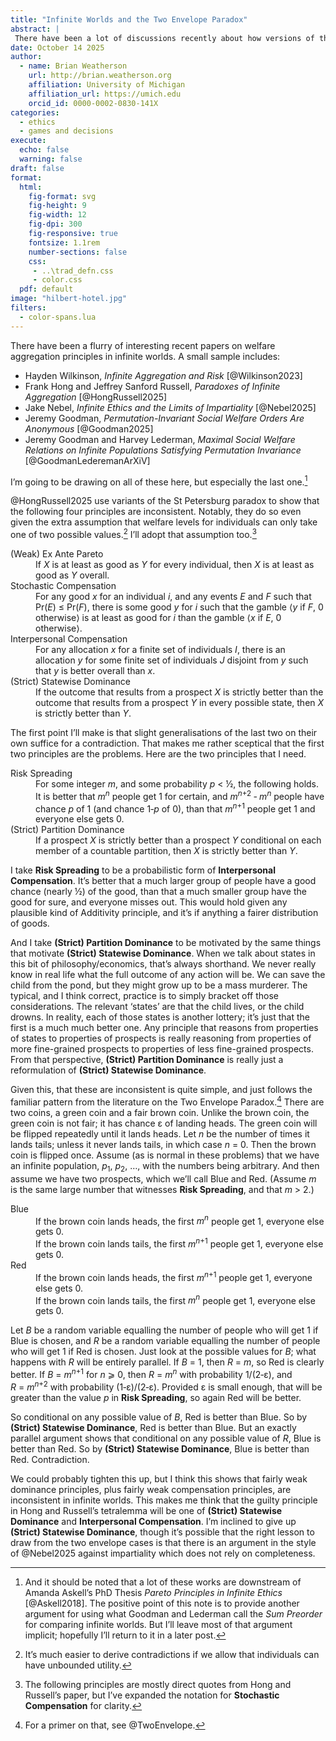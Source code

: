 ```yaml
---
title: "Infinite Worlds and the Two Envelope Paradox"
abstract: |
 There have been a lot of discussions recently about how versions of the St Petersburg paradox affect theories about welfare in infinite worlds. This note is about how the two envelope paradox affects things. The tentative suggestion is that it gives us a reason to give up on an otherwise very plausible looking principle of state-level strict dominance.
date: October 14 2025
author:
  - name: Brian Weatherson 
    url: http://brian.weatherson.org
    affiliation: University of Michigan
    affiliation_url: https://umich.edu
    orcid_id: 0000-0002-0830-141X
categories:
  - ethics
  - games and decisions
execute:
  echo: false
  warning: false
draft: false
format:
  html:
    fig-format: svg
    fig-height: 9
    fig-width: 12
    fig-dpi: 300
    fig-responsive: true
    fontsize: 1.1rem
    number-sections: false
    css: 
     - ..\trad_defn.css
     - color.css
  pdf: default
image: "hilbert-hotel.jpg"
filters:
  - color-spans.lua
---
```


There have been a flurry of interesting recent papers on welfare aggregation principles in infinite worlds. A small sample includes:

- Hayden Wilkinson, _Infinite Aggregation and Risk_ [@Wilkinson2023]
- Frank Hong and Jeffrey Sanford Russell, _Paradoxes of Infinite Aggregation_ [@HongRussell2025]
- Jake Nebel, _Infinite Ethics and the Limits of Impartiality_ [@Nebel2025]
- Jeremy Goodman, _Permutation-Invariant Social Welfare Orders Are Anonymous_ [@Goodman2025]
- Jeremy Goodman and Harvey Lederman, _Maximal Social Welfare Relations on Infinite Populations Satisfying Permutation Invariance_ [@GoodmanLederemanArXiV]

I'm going to be drawing on all of these here, but especially the last one.^[And it should be noted that a lot of these works are downstream of Amanda Askell's PhD Thesis _Pareto Principles in Infinite Ethics_ [@Askell2018]. The positive point of this note is to provide another argument for using what Goodman and Lederman call the *Sum Preorder* for comparing infinite worlds. But I'll leave most of that argument implicit; hopefully I'll return to it in a later post.]

@HongRussell2025 use variants of the St Petersburg paradox to show that the following four principles are inconsistent. Notably, they do so even given the extra assumption that welfare levels for individuals can only take one of two possible values.^[It's much easier to derive contradictions if we allow that individuals can have unbounded utility.] I'll adopt that assumption too.^[The following principles are mostly direct quotes from Hong and Russell's paper, but I've expanded the notation for **Stochastic Compensation** for clarity.]

(Weak) Ex Ante Pareto
:    If *X* is at least as good as *Y* for every individual, then *X* is at least as good as *Y* overall.

Stochastic Compensation
:    For any good *x* for an individual *i*, and any events *E* and *F* such that Pr(*E*) ≤ Pr(*F*), there is some good *y* for *i* such that the gamble ⟨*y* if *F*, 0 otherwise⟩ is at least as good for *i* than the gamble ⟨*x* if *E*, 0 otherwise⟩.

Interpersonal Compensation
:    For any allocation *x* for a finite set of individuals *I*, there is an allocation *y* for some finite set of individuals *J*  disjoint from *y* such that *y* is better overall than *x*.

(Strict) Statewise Dominance
:    If the outcome that results from a prospect *X* is strictly better than the outcome that results from a prospect *Y* in every possible state, then *X* is strictly better than *Y*.

The first point I'll make is that slight generalisations of the last two on their own suffice for a contradiction. That makes me rather sceptical that the first two principles are the problems. Here are the two principles that I need.

Risk Spreading
:    For some integer *m*, and some probability *p* < ½, the following holds. It is better that *m^n^* people get 1 for certain, and *m*^*n*+2^ ‑ *m^n^* people have chance *p* of 1 (and chance 1‑*p* of 0), than that *m*^*n*+1^ people get 1 and everyone else gets 0.

(Strict) Partition Dominance
:    If a prospect *X* is strictly better than a prospect *Y* conditional on each member of a countable partition, then *X* is strictly better than *Y*.

I take **Risk Spreading** to be a probabilistic form of **Interpersonal Compensation**. It's better that a much larger group of people have a good chance (nearly ½) of the good, than that a much smaller group have the good for sure, and everyone misses out. This would hold given any plausible kind of Additivity principle, and it's if anything a fairer distribution of goods.

And I take **(Strict) Partition Dominance** to be motivated by the same things that motivate **(Strict) Statewise Dominance**. When we talk about states in this bit of philosophy/economics, that's always shorthand. We never really know in real life what the full outcome of any action will be. We can save the child from the pond, but they might grow up to be a mass murderer. The typical, and I think correct, practice is to simply bracket off those considerations. The relevant 'states' are that the child lives, or the child drowns. In reality, each of those states is another lottery; it's just that the first is a much much better one. Any principle that reasons from properties of states to properties of prospects is really reasoning from properties of more fine-grained prospects to properties of less fine-grained prospects. From that perspective, **(Strict) Partition Dominance** is really just a reformulation of **(Strict) Statewise Dominance**.

Given this, that these are inconsistent is quite simple, and just follows the familiar pattern from the literature on the Two Envelope Paradox.^[For a primer on that, see @TwoEnvelope.] There are two coins, a [green]{.text-green} coin and a fair [brown]{.text-brown} coin. Unlike the [brown]{.text-brown} coin, the [green]{.text-green} coin is not fair; [it]{.text-green} has chance ε of landing [heads]{.text-green}. The [green]{.text-green} coin will be flipped repeatedly until [it]{.text-green} lands [heads]{.text-green}. Let *n* be the number of times [it]{.text-green} lands [tails]{.text-green}; unless [it]{.text-green} never lands [tails]{.text-green}, in which case *n* = 0. Then the [brown]{.text-brown} coin is flipped once. Assume (as is normal in these problems) that we have an infinite population, *p*~1~, *p*~2~, …, with the numbers being arbitrary. And then assume we have two prospects, which we'll call [Blue]{.text-blue} and [Red]{.text-red}. (Assume *m* is the same large number that witnesses **Risk Spreading**, and that *m* > 2.)

[Blue]{.text-blue}
:    If the [brown]{.text-brown} coin lands [heads]{.text-brown}, the first *m^n^* people get 1, everyone else gets 0.
:    If the [brown]{.text-brown} coin lands [tails]{.text-brown}, the first *m*^*n*+1^ people get 1, everyone else gets 0.

[Red]{.text-red}
:    If the [brown]{.text-brown} coin lands [heads]{.text-brown}, the first *m*^*n*+1^ people get 1, everyone else gets 0.
:    If the [brown]{.text-brown} coin lands [tails]{.text-brown}, the first *m^n^* people get 1, everyone else gets 0.

Let *B* be a random variable equalling the number of people who will get 1 if [Blue]{.text-blue} is chosen, and *R* be a random variable equalling the number of people who will get 1 if [Red]{.text-red} is chosen. Just look at the possible values for *B*; what happens with *R* will be entirely parallel. If *B* = 1, then *R* = *m*, so [Red]{.text-red} is clearly better. If *B* = *m*^*n*+1^ for *n* ⩾ 0, then *R* = *m^n^* with probability 1/(2‑ε), and *R* = *m*^*n*+2^ with probability (1‑ε)/(2‑ε). Provided ε is small enough, that will be greater than the value *p* in **Risk Spreading**, so again [Red]{.text-red} will be better. 

So conditional on any possible value of *B*, [Red]{.text-red} is better than [Blue]{.text-blue}. So by **(Strict) Statewise Dominance**, [Red]{.text-red} is better than [Blue]{.text-blue}. But an exactly parallel argument shows that conditional on any possible value of *R*, [Blue]{.text-blue} is better than [Red]{.text-red}. So by **(Strict) Statewise Dominance**, [Blue]{.text-blue} is better than [Red]{.text-red}. Contradiction.

We could probably tighten this up, but I think this shows that fairly weak dominance principles, plus fairly weak compensation principles, are inconsistent in infinite worlds. This makes me think that the guilty principle in Hong and Russell's tetralemma will be one of **(Strict) Statewise Dominance** and **Interpersonal Compensation**. I'm inclined to give up **(Strict) Statewise Dominance**, though it's possible that the right lesson to draw from the two envelope cases is that there is an argument in the style of @Nebel2025 against impartiality which does not rely on completeness.